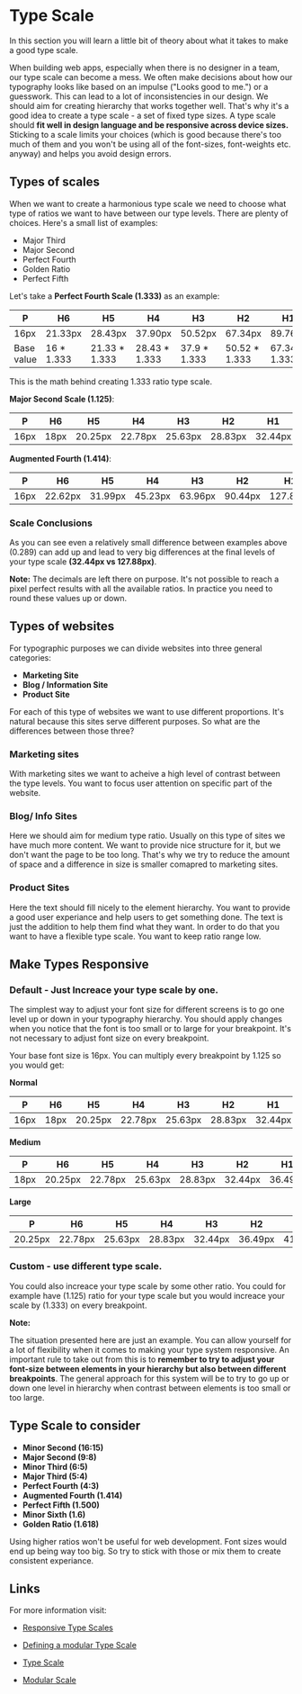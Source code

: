
<MainContainer>

# Type Scale

<SubHeading>
  In this section you will learn a little bit of theory about what it takes to
  make a good type scale.
</SubHeading>

When building web apps, especially when there is no designer in a team, our type scale can become a mess. We often make decisions about how our typography looks like based on an impulse ("Looks good to me.") or a guesswork. This can lead to a lot of inconsistencies in our design. We should aim for creating hierarchy that works together well. That's why it's a good idea to create a type scale - a set of fixed type sizes. A type scale should **fit well in design language and be responsive across device sizes.** Sticking to a scale limits your choices (which is good because there's too much of them and you won't be using all of the font-sizes, font-weights etc. anyway) and helps you avoid design errors.

## Types of scales

When we want to create a harmonious type scale we need to choose what type of ratios we want to have between our type levels.
There are plenty of choices. Here's a small list of examples:

- Major Third
- Major Second
- Perfect Fourth
- Golden Ratio
- Perfect Fifth

Let's take a **Perfect Fourth Scale (1.333)** as an example:

| P          | H6          | H5             | H4             | H3            | H2             | H1             |
| ---------- | ----------- | -------------- | -------------- | ------------- | -------------- | -------------- |
| 16px       | 21.33px     | 28.43px        | 37.90px        | 50.52px       | 67.34px        | 89.76px        |
| Base value | 16 \* 1.333 | 21.33 \* 1.333 | 28.43 \* 1.333 | 37.9 \* 1.333 | 50.52 \* 1.333 | 67.34 \* 1.333 |

This is the math behind creating 1.333 ratio type scale.

**Major Second Scale (1.125)**:

| P    | H6   | H5      | H4      | H3      | H2      | H1      |
| ---- | ---- | ------- | ------- | ------- | ------- | ------- |
| 16px | 18px | 20.25px | 22.78px | 25.63px | 28.83px | 32.44px |

**Augmented Fourth (1.414)**:

| P    | H6      | H5      | H4      | H3      | H2      | H1       |
| ---- | ------- | ------- | ------- | ------- | ------- | -------- |
| 16px | 22.62px | 31.99px | 45.23px | 63.96px | 90.44px | 127.88px |

### Scale Conclusions

As you can see even a relatively small difference between examples above (0.289) can add up and lead to very big differences at the final levels of your type scale **(32.44px vs 127.88px)**.

**Note:**
The decimals are left there on purpose. It's not possible to reach a pixel perfect results with all the available ratios. In practice you need to round these values up or down.

## Types of websites

For typographic purposes we can divide websites into three general categories:

- **Marketing Site**
- **Blog / Information Site**
- **Product Site**

For each of this type of websites we want to use different proportions. It's natural because this sites serve different purposes. So what are the differences between those three?

### Marketing sites

With marketing sites we want to acheive a high level of contrast between the type levels. You want to focus user attention on specific part of the website.

### Blog/ Info Sites

Here we should aim for medium type ratio. Usually on this type of sites we have much more content. We want to provide nice structure for it, but we don't want the page to be too long. That's why we try to reduce the amount of space and a difference in size is smaller comapred to marketing sites.

### Product Sites

Here the text should fill nicely to the element hierarchy. You want to provide a good user experiance and help users to get something done. The text is just the addition to help them find what they want. In order to do that you want to have a flexible type scale. You want to keep ratio range low.

## Make Types Responsive

### Default - Just Increace your type scale by one.

The simplest way to adjust your font size for different screens is to go one level up or down in your typography hierarchy.
You should apply changes when you notice that the font is too small or to large for your breakpoint. It's not necessary to adjust font size on every breakpoint.

Your base font size is 16px. You can multiply every breakpoint by 1.125 so you would get:

**Normal**

| P    | H6   | H5      | H4      | H3      | H2      | H1      |
| ---- | ---- | ------- | ------- | ------- | ------- | ------- |
| 16px | 18px | 20.25px | 22.78px | 25.63px | 28.83px | 32.44px |

**Medium**

| P    | H6      | H5      | H4      | H3      | H2      | H1      |
| ---- | ------- | ------- | ------- | ------- | ------- | ------- |
| 18px | 20.25px | 22.78px | 25.63px | 28.83px | 32.44px | 36.49px |

**Large**

| P       | H6      | H5      | H4      | H3      | H2      | H1      |
| ------- | ------- | ------- | ------- | ------- | ------- | ------- |
| 20.25px | 22.78px | 25.63px | 28.83px | 32.44px | 36.49px | 41.05px |

### Custom - use different type scale.

You could also increace your type scale by some other ratio. You could for example have (1.125) ratio for your type scale but you would increace your scale by (1.333) on every breakpoint.

**Note:**

The situation presented here are just an example. You can allow yourself for a lot of flexibility when it comes to making your type system responsive. An important rule to take out from this is to **remember to try to adjust your font-size between elements in your hierarchy but also between different breakpoints**. The general approach for this system will be to try to go up or down one level in hierarchy when contrast between elements is too small or too large.

## Type Scale to consider

- **Minor Second (16:15)**
- **Major Second (9:8)**
- **Minor Third (6:5)**
- **Major Third (5:4)**
- **Perfect Fourth (4:3)**
- **Augmented Fourth (1.414)**
- **Perfect Fifth (1.500)**
- **Minor Sixth (1.6)**
- **Golden Ratio (1.618)**

Using higher ratios won't be useful for web development. Font sizes would end up being way too big. So try to stick with those or mix them to create consistent experiance.

## Links

For more information visit:

- [Responsive Type Scales](https://medium.com/sketch-app-sources/exploring-responsive-type-scales-cf1da541be54)

- [Defining a modular Type Scale](https://blog.prototypr.io/defining-a-modular-type-scale-for-web-ui-51acd5df31aa)

- [Type Scale](https://type-scale.com/)

- [Modular Scale](https://www.modularscale.com/)

</MainContainer>
